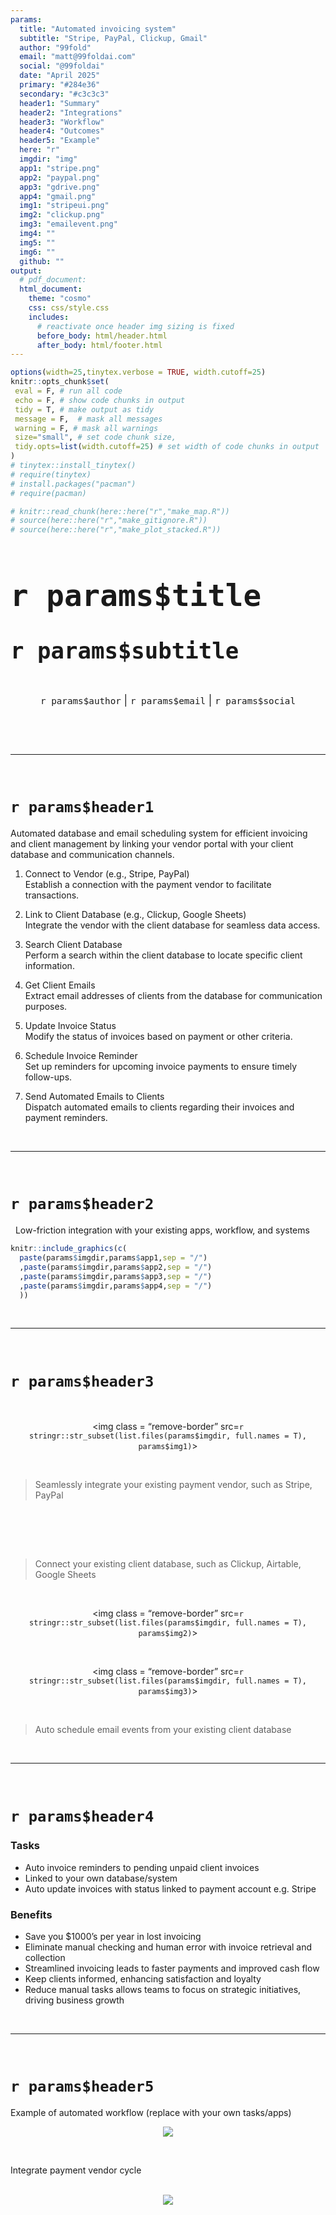 ```yaml
---
params:
  title: "Automated invoicing system"     
  subtitle: "Stripe, PayPal, Clickup, Gmail"    
  author: "99fold"
  email: "matt@99foldai.com"
  social: "@99foldai"
  date: "April 2025"    
  primary: "#284e36"
  secondary: "#c3c3c3"
  header1: "Summary"
  header2: "Integrations"
  header3: "Workflow"
  header4: "Outcomes"
  header5: "Example"
  here: "r"
  imgdir: "img"
  app1: "stripe.png"
  app2: "paypal.png"
  app3: "gdrive.png"
  app4: "gmail.png"
  img1: "stripeui.png"
  img2: "clickup.png"
  img3: "emailevent.png"
  img4: ""
  img5: ""
  img6: ""
  github: ""      
output: 
  # pdf_document:
  html_document:
    theme: "cosmo"
    css: css/style.css
    includes:
      # reactivate once header img sizing is fixed  
      before_body: html/header.html
      after_body: html/footer.html
---
```


<!-- quicksand font -->

<!-- <link rel="stylesheet"href="//fonts.googleapis.com/css?family=Quicksand:300,400,600,700&amp;lang=en"/> -->

<!-- css for tabs -->

```{=html}
<style type="text/css">

.nav>li>a{
    position: relative;
    display: block;
    padding: 10px 15px;
}

.nav-pills>li>a:hover{
  background: `r params$primary`;
  color: `r params$secondary`;
  opacity:0.7;
}

.nav-pills>li>a:focus, .nav-pills>li.active>a, .nav-pills>li.active>a:hover, .nav-pills>li.active>a:focus {
  background: `r params$primary`;
  background-color: `r params$primary`;
}

</style>
```


```r
options(width=25,tinytex.verbose = TRUE, width.cutoff=25)
knitr::opts_chunk$set(
 eval = F, # run all code
 echo = F, # show code chunks in output 
 tidy = T, # make output as tidy
 message = F,  # mask all messages
 warning = F, # mask all warnings 
 size="small", # set code chunk size,
 tidy.opts=list(width.cutoff=25) # set width of code chunks in output
)
# tinytex::install_tinytex()
# require(tinytex)
# install.packages("pacman")
# require(pacman)

# knitr::read_chunk(here::here("r","make_map.R"))
# source(here::here("r","make_gitignore.R"))
# source(here::here("r","make_plot_stacked.R"))
```

\  
\  

# [`r params$title`]{style="font-size: 200%;"}
# [`r params$subtitle`]{style="font-size: 150%;"}

\  
\      

<center> 
[`r params$author` | `r params$email` | `r params$social`]{style="font-size: 120%; color:`r params$secondary`;"} 

<!-- feather icons -->
<script src="https://unpkg.com/feather-icons"></script>

<p>
    
    <!-- calendly -->
    <a href="https://urldefense.com/v3/__https://www.linkedin.com/in/mmalishev/__;!!LBk0ZmAmG_H4m2o!oVrnGVTq4VaGa7cN1gDQyR-O-uL_Yd8JSrkae11vsa2I21g1vV9KxKx0txpwzaf2r62aEVKCC1cHORxRiSg$"> <!-- calendly -->
        <i data-feather="mail"></i> 
    </a>
    <!-- linkedin -->
    <a href="https://urldefense.com/v3/__https://www.linkedin.com/in/mmalishev/__;!!LBk0ZmAmG_H4m2o!oVrnGVTq4VaGa7cN1gDQyR-O-uL_Yd8JSrkae11vsa2I21g1vV9KxKx0txpwzaf2r62aEVKCC1cHORxRiSg$"> <!-- linkedin -->
        <i data-feather="linkedin"></i> 
    </a>
    <a href="">  <!-- instagram -->
        <i data-feather="instagram"></i> 
    </a>
</p>

<!-- feather icons -->
<script>
feather.replace()
</script>

&nbsp;


</center>

\  

---

\  

<!-- #### Refs   -->
<!-- Apify: https://console.apify.com/actors/oAuCIx3ItNrs2okjQ/runs/5I1jMq1JPXb79H4AU#output           -->
<!-- Napkin url: https://app.napkin.ai/page/CgoiCHByb2Qtb25lEiwKBFBhZ2UaJDRlMWI1MGIyLTk0MzAtNDVlMS1iYzMyLTFkYTY5ZGRhZDM5Mg?s=1   -->


<!-- ------------------------------------------------------------------------ -->

<!-- # `r params$header1` {.tabset .tabset-fade .tabset-pills} -->
<!-- tab1 -->
<!-- ## [Plots]{style="color:`r params$secondary`;"} # add custom css styling to tabs-->

# `r params$header1`

Automated database and email scheduling system for efficient invoicing and client management by linking your vendor portal with your client database and communication channels.       

1. Connect to Vendor (e.g., Stripe, PayPal)    
Establish a connection with the payment vendor to facilitate transactions.  

2. Link to Client Database (e.g., Clickup, Google Sheets)      
Integrate the vendor with the client database for seamless data access.  

3. Search Client Database  
Perform a search within the client database to locate specific client information.  

4. Get Client Emails  
Extract email addresses of clients from the database for communication purposes.  

5. Update Invoice Status  
Modify the status of invoices based on payment or other criteria.  
  
6. Schedule Invoice Reminder  
Set up reminders for upcoming invoice payments to ensure timely follow-ups.  

7. Send Automated Emails to Clients  
Dispatch automated emails to clients regarding their invoices and payment reminders.  

\  

---

\  

# `r params$header2`  

\  
Low-friction integration with your existing apps, workflow, and systems      

<!-- ##### Side by side image -->  

```r
knitr::include_graphics(c(
  paste(params$imgdir,params$app1,sep = "/")
  ,paste(params$imgdir,params$app2,sep = "/")
  ,paste(params$imgdir,params$app3,sep = "/")
  ,paste(params$imgdir,params$app4,sep = "/")
  ))
```

\    

---

\  

# `r params$header3`
\  

<!-- left justified image -->
<div class = "row">
  <div class = "col-md-8"> <!-- img  -->
  <center><img class = "remove-border" 
  src=`r stringr::str_subset(list.files(params$imgdir, full.names = T), params$img1)`> 
  </center>
</div>
  <div class = "col-md-4"> 
  <br>

> Seamlessly integrate your existing payment vendor, such as Stripe, PayPal  

  </div>
</div>

\    

<!-- right justified image -->
<div class = "row">
  <div class = "col-md-4 right-just"> <!-- img  -->
  <br><br>     

> Connect your existing client database, such as Clickup, Airtable, Google Sheets       

<br>     
</div>
  <div class = "col-md-8"> 
  <center><img class = "remove-border" 
  src=`r stringr::str_subset(list.files(params$imgdir, full.names = T), params$img2)`> 
  </center>
  </div>
</div>

\  

<!-- left justified image -->
<div class = "row">
  <div class = "col-md-8"> <!-- img  -->
  <center><img class = "remove-border" 
  src=`r stringr::str_subset(list.files(params$imgdir, full.names = T), params$img3)`> 
  </center>
</div>
  <div class = "col-md-4"> 
  <br>  

> Auto schedule email events from your existing client database    

  </div>
</div>

\  

---

\    

# `r params$header4`

### Tasks      
- Auto invoice reminders to pending unpaid client invoices      
- Linked to your own database/system    
- Auto update invoices with status linked to payment account e.g. Stripe        

### Benefits        
- Save you $1000's per year in lost invoicing         
- Eliminate manual checking and human error with invoice retrieval and collection     
- Streamlined invoicing leads to faster payments and improved cash flow  
- Keep clients informed, enhancing satisfaction and loyalty       
- Reduce manual tasks allows teams to focus on strategic initiatives, driving business growth  


\  

---

\    


# `r params$header5`

Example of automated workflow (replace with your own tasks/apps)        


<center>
![](img/flow.png)    
</center>

\  

Integrate payment vendor cycle   
\  

<center>
![](img/flow2.png)    
</center>




#








